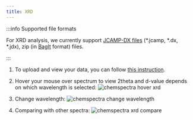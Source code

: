 ```yaml
---
title: XRD
---
```


:::info Supported file formats

For XRD analysis, we currently support [JCAMP-DX files](https://iupac.org/what-we-do/digital-standards/jcamp-dx/) (\*.jcamp, \*.dx, \*.jdx), zip (in [BagIt](https://en.wikipedia.org/wiki/BagIt) format) files.

:::

1. To upload and view your data, you can follow [this instruction](../chemspectra#using-chemspectra).

2. Hover your mouse over spectrum to view 2theta and d-value depends on which wavelength is selected:
   ![chemspectra hover xrd](/img/chemspectra/xrd/chemspectra_xrd_1.png)

3. Change wavelength:
   ![chemspectra change wavelength](/img/chemspectra/xrd/chemspectra_xrd_2.png)

4. Comparing with other spectra:
   ![chemspectra xrd compare](/img/chemspectra/xrd/chemspectra_xrd_3.png)

